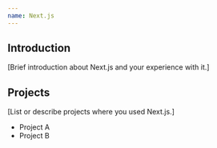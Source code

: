 ```yaml
---
name: Next.js
---
```


## Introduction

[Brief introduction about Next.js and your experience with it.]

## Projects

[List or describe projects where you used Next.js.]
- Project A
- Project B
